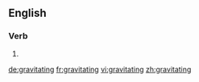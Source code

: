 ==English==

===Verb===
{{head|en}}

# {{present participle of|gravitate}}

[[de:gravitating]]
[[fr:gravitating]]
[[vi:gravitating]]
[[zh:gravitating]]